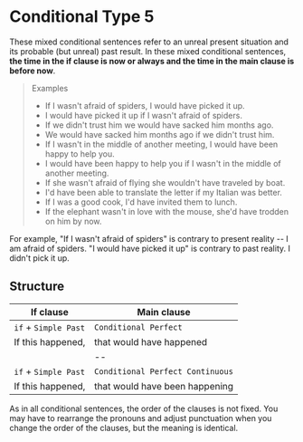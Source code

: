 # Conditional Type 5

These mixed conditional sentences refer to an unreal present situation and its probable (but unreal) past result. In these mixed conditional sentences, **the time in the if clause is now or always and the time in the main clause is before now**.

> Examples
>
> - If I wasn't afraid of spiders, I would have picked it up.
> - I would have picked it up if I wasn't afraid of spiders.
> - If we didn't trust him we would have sacked him months ago.
> - We would have sacked him months ago if we didn't trust him.
> - If I wasn't in the middle of another meeting, I would have been happy to help you.
> - I would have been happy to help you if I wasn't in the middle of another meeting.
> - If she wasn't afraid of flying she wouldn't have traveled by boat.
> - I'd have been able to translate the letter if my Italian was better.
> - If I was a good cook, I'd have invited them to lunch.
> - If the elephant wasn't in love with the mouse, she'd have trodden on him by now.

For example, "If I wasn't afraid of spiders" is contrary to present reality -- I am afraid of spiders. "I would have picked it up" is contrary to past reality. I didn't pick it up.

## Structure

| If clause            | Main clause                      |
| -------------------- | -------------------------------- |
| `if` + `Simple Past` | `Conditional Perfect`            |
| If this happened,    | that would have happened         |
|                      | --                               |
| `if` + `Simple Past` | `Conditional Perfect Continuous` |
| If this happened,    | that would have been happening   |

As in all conditional sentences, the order of the clauses is not fixed. You may have to rearrange the pronouns and adjust punctuation when you change the order of the clauses, but the meaning is identical.

